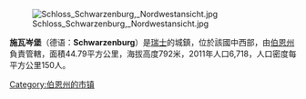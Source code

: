 {{Unreferenced|time=2020-03-07T02:06:17+00:00}}
[[Image:Schloss_Schwarzenburg,_Nordwestansicht.jpg|right]]

'''施瓦岑堡'''（德语：'''Schwarzenburg'''）是[[瑞士|瑞士]]的城鎮，位於該國中西部，由[[伯恩州|伯恩州]]負責管轄，面積44.79平方公里，海拔高度792米，2011年人口6,718，人口密度每平方公里150人。

{{Switzerland-geo-stub}}
[[Category:伯恩州的市镇|Category:伯恩州的市镇]]